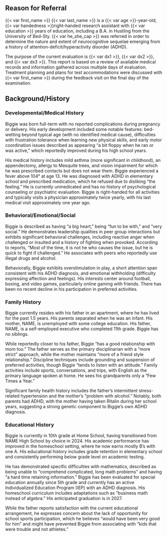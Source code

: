 ```{=typst}
= NEUROBEHAVIORAL STATUS EXAM
```

## Reason for Referral

<!-- Information to Include in Reason for Referral Section
• List name and position of referral source
• Reason the individual is to be evaluated—What questions are to be addressed?
• Concerns of parent, caregiver, teacher, or examinee (if applicable)
• Previous diagnoses, disabilities, or medical concerns -->

{{< var first_name >}} {{< var last_name >}} is a {{< var age >}}-year-old, {{< var handedness >}}right-handed research assistant with {{< var education >}} years of education, including a B.A. in Hustling from the University of Bed-Sty. {{< var he_she_cap >}} was referred in order to determine the nature and extent of neurocognitive sequelae emerging from a history of attention-deficit/hyperactivity disorder (ADHD).

The purpose of the current evaluation is {{< var dx1 >}}, {{< var dx2 >}}, and {{< var dx3 >}}. This report is based on a review of available medical records and information gathered across multiple days of evaluation. Treatment planning and plans for test accommodations were discussed with {{< var first_name >}} during the feedback visit on the final day of the examination.

## Background/History

<!-- **Information to Include in Background Information Section**
Provide pertinent information that has been obtained from all sources, including the referral source, family members, examinee, teachers, medical records, and so on. Do not include needless details or gossip. Following are examples of information that should be included:
• Current family dynamics (spouse, children, siblings, etc.)
• Medical and psychiatric history
• Developmental history
• Educational history (note any special services)
• Employment history (for adults)
• Previous therapeutic intervention
• Current stressors
• Summary of past evaluations -->

### Developmental/Medical History

Biggie was born full-term with no reported complications during pregnancy or delivery. His early development included some notable features: bed-wetting beyond typical age (with no identified medical cause), difficulties with frustration tolerance when learning new physical skills, and early motor coordination issues described as appearing "a bit floppy when he ran or was active," which reportedly improved during his high school years.

His medical history includes mild asthma (more significant in childhood), an appendectomy, allergy to Mesquite trees, and vision impairment for which he was prescribed contacts but does not wear them. Biggie experienced a fever above 104° at age 13. He was diagnosed with ADHD in elementary school and prescribed medication, which he refused due to disliking "the feeling." He is currently unmedicated and has no history of psychological counseling or psychiatric evaluation. Biggie is right-handed for all activities and typically visits a physician approximately twice yearly, with his last medical visit approximately one year ago.

### Behavioral/Emotional/Social

Biggie is described as having "a big heart," being "fun to be with," and "very social." He demonstrates leadership qualities in peer group interactions but exhibits significant behavioral challenges, including reactive anger when challenged or insulted and a history of fighting when provoked. According to reports, "Most of the time, it is not he who causes the issue, but he is quick to fight if challenged." He associates with peers who reportedly use illegal drugs and alcohol.

Behaviorally, Biggie exhibits overstimulation in play, a short attention span consistent with his ADHD diagnosis, and emotional withholding (difficulty expressing affection and feelings). His interests center around football, boxing, and video games, particularly online gaming with friends. There has been no recent decline in his participation in preferred activities.

### Family History

Biggie currently resides with his father in an apartment, where he has lived for the past 1.5 years. His parents separated when he was an infant. His mother, NAME, is unemployed with some college education. His father, NAME, is a self-employed executive who completed 11th grade. Biggie has no siblings.

While reportedly closer to his father, Biggie "has a good relationship with mom too." The father serves as the primary disciplinarian with a "more strict" approach, while the mother maintains "more of a friend style relationship." Discipline techniques include grounding and suspension of preferred activities, though Biggie "tends to listen with an attitude." Family activities include sports, conversations, and trips, with English as the primary language spoken at home. He sees his grandparents only a "Few Times a Year."

Significant family health history includes the father's intermittent stress-related hypertension and the mother's "problem with alcohol." Notably, both parents had ADHD, with the mother having taken Ritalin during her school years, suggesting a strong genetic component to Biggie's own ADHD diagnosis.

### Educational History

Biggie is currently in 10th grade at Home School, having transitioned from NAME High School by choice in 2024. His academic performance has improved in the homeschool setting, where he now earns mostly B's with one A. His educational history includes grade retention in elementary school and consistently performing below grade level on academic testing.

He has demonstrated specific difficulties with mathematics, described as being unable to "comprehend complicated, long math problems" and having "a hard time retaining information." Biggie has been evaluated for special education annually since 5th grade and currently has an active Individualized Education Program (IEP) with an ADHD diagnosis. His homeschool curriculum includes adaptations such as "business math instead of algebra." His anticipated graduation is in 2027.

While the father reports satisfaction with the current educational arrangement, he expresses concern about the lack of opportunity for school sports participation, which he believes "would have been very good for him" and might have prevented Biggie from associating with "kids that were trouble and not athletes."
